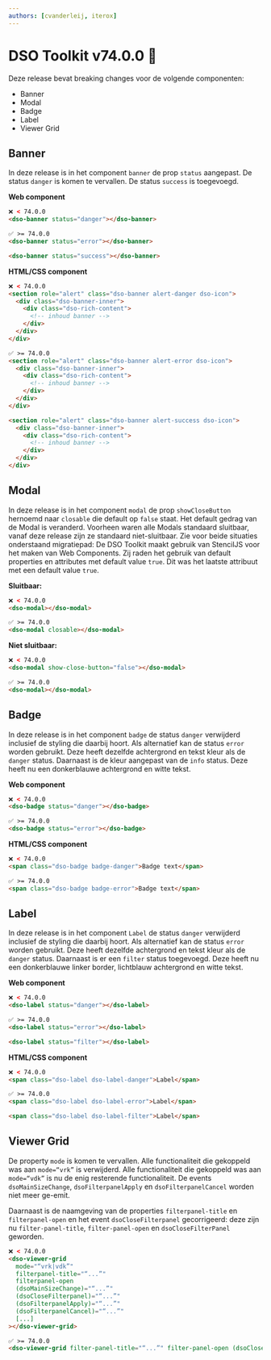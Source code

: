 ```yaml
---
authors: [cvanderleij, iterox]
---
```


# DSO Toolkit v74.0.0 💈

Deze release bevat breaking changes voor de volgende componenten:

- Banner
- Modal
- Badge
- Label
- Viewer Grid

<!-- truncate -->

## Banner

In deze release is in het component `banner` de prop `status` aangepast. De status `danger` is komen te vervallen. De status `success` is toegevoegd.

**Web component**

```html
❌ < 74.0.0
<dso-banner status="danger"></dso-banner>

✅ >= 74.0.0
<dso-banner status="error"></dso-banner>

<dso-banner status="success"></dso-banner>
```

**HTML/CSS component**

```html
❌ < 74.0.0
<section role="alert" class="dso-banner alert-danger dso-icon">
  <div class="dso-banner-inner">
    <div class="dso-rich-content">
      <!-- inhoud banner -->
    </div>
  </div>
</div>

✅ >= 74.0.0
<section role="alert" class="dso-banner alert-error dso-icon">
  <div class="dso-banner-inner">
    <div class="dso-rich-content">
      <!-- inhoud banner -->
    </div>
  </div>
</div>

<section role="alert" class="dso-banner alert-success dso-icon">
  <div class="dso-banner-inner">
    <div class="dso-rich-content">
      <!-- inhoud banner -->
    </div>
  </div>
</div>
```

## Modal

In deze release is in het component `modal` de prop `showCloseButton` hernoemd naar `closable` die default op `false` staat. Het default gedrag van de Modal is veranderd. Voorheen waren alle Modals standaard sluitbaar, vanaf deze release zijn ze standaard niet-sluitbaar. Zie voor beide situaties onderstaand migratiepad:
De DSO Toolkit maakt gebruik van StencilJS voor het maken van Web Components. Zij raden het gebruik van default properties en attributes met default value `true`. Dit was het laatste attribuut met een default value `true`.

**Sluitbaar:**

```html
❌ < 74.0.0
<dso-modal></dso-modal>

✅ >= 74.0.0
<dso-modal closable></dso-modal>
```

**Niet sluitbaar:**

```html
❌ < 74.0.0
<dso-modal show-close-button="false"></dso-modal>

✅ >= 74.0.0
<dso-modal></dso-modal>
```

## Badge

In deze release is in het component `badge` de status `danger` verwijderd inclusief de styling die daarbij hoort.
Als alternatief kan de status `error` worden gebruikt. Deze heeft dezelfde achtergrond en tekst kleur als de
`danger` status. Daarnaast is de kleur aangepast van de `info` status. Deze heeft nu een donkerblauwe achtergrond en
witte tekst.

**Web component**

```html
❌ < 74.0.0
<dso-badge status="danger"></dso-badge>

✅ >= 74.0.0
<dso-badge status="error"></dso-badge>
```

**HTML/CSS component**

```html
❌ < 74.0.0
<span class="dso-badge badge-danger">Badge text</span>

✅ >= 74.0.0
<span class="dso-badge badge-error">Badge text</span>
```

## Label

In deze release is in het component `Label` de status `danger` verwijderd inclusief de styling die daarbij hoort. Als alternatief kan de status `error` worden gebruikt. Deze heeft dezelfde achtergrond en tekst kleur als de `danger` status. Daarnaast is er een `filter` status toegevoegd. Deze heeft nu een donkerblauwe linker border, lichtblauw achtergrond en witte tekst.

**Web component**

```html
❌ < 74.0.0
<dso-label status="danger"></dso-label>

✅ >= 74.0.0
<dso-label status="error"></dso-label>

<dso-label status="filter"></dso-label>
```

**HTML/CSS component**

```html
❌ < 74.0.0
<span class="dso-label dso-label-danger">Label</span>

✅ >= 74.0.0
<span class="dso-label dso-label-error">Label</span>

<span class="dso-label dso-label-filter">Label</span>
```

## Viewer Grid

De property `mode` is komen te vervallen. Alle functionaliteit die gekoppeld was aan `mode=“vrk”` is verwijderd.
Alle functionaliteit die gekoppeld was aan `mode=“vdk”` is nu de enig resterende functionaliteit. De events `dsoMainSizeChange`, `dsoFilterpanelApply` en `dsoFilterpanelCancel` worden niet meer ge-emit.

Daarnaast is de naamgeving van de properties `filterpanel-title` en `filterpanel-open` en het event
`dsoCloseFilterpanel` gecorrigeerd: deze zijn nu `filter-panel-title`, `filter-panel-open` en `dsoCloseFilterPanel` geworden.

```html
❌ < 74.0.0
<dso-viewer-grid
  mode="“vrk|vdk”"
  filterpanel-title="“...”"
  filterpanel-open
  (dsoMainSizeChange)="“...”"
  (dsoCloseFilterpanel)="“...”"
  (dsoFilterpanelApply)="“...”"
  (dsoFilterpanelCancel)="“...”"
  [...]
></dso-viewer-grid>
```

```html
✅ >= 74.0.0
<dso-viewer-grid filter-panel-title="“...”" filter-panel-open (dsoCloseFilterPanel)="“...”" [...]></dso-viewer-grid>
```
